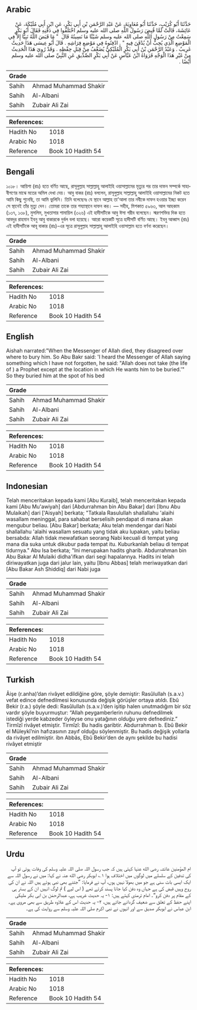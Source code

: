 ## Arabic


<div dir="rtl" lang="ar" style={{fontSize:'larger',backgroundColor:'#f8f9fa',padding:20}}>
حَدَّثَنَا أَبُو كُرَيْبٍ، حَدَّثَنَا أَبُو مُعَاوِيَةَ، عَنْ عَبْدِ الرَّحْمَنِ بْنِ أَبِي بَكْرٍ، عَنِ ابْنِ أَبِي مُلَيْكَةَ، عَنْ عَائِشَةَ، قَالَتْ لَمَّا قُبِضَ رَسُولُ اللَّهِ صلى الله عليه وسلم اخْتَلَفُوا فِي دَفْنِهِ فَقَالَ أَبُو بَكْرٍ سَمِعْتُ مِنْ رَسُولِ اللَّهِ صلى الله عليه وسلم شَيْئًا مَا نَسِيتُهُ قَالَ ‏ "‏ مَا قَبَضَ اللَّهُ نَبِيًّا إِلاَّ فِي الْمَوْضِعِ الَّذِي يُحِبُّ أَنْ يُدْفَنَ فِيهِ ‏"‏ ‏.‏ ادْفِنُوهُ فِي مَوْضِعِ فِرَاشِهِ ‏.‏ قَالَ أَبُو عِيسَى هَذَا حَدِيثٌ غَرِيبٌ ‏.‏ وَعَبْدُ الرَّحْمَنِ بْنُ أَبِي بَكْرٍ الْمُلَيْكِيُّ يُضَعَّفُ مِنْ قِبَلِ حِفْظِهِ ‏.‏ وَقَدْ رُوِيَ هَذَا الْحَدِيثُ مِنْ غَيْرِ هَذَا الْوَجْهِ فَرَوَاهُ ابْنُ عَبَّاسٍ عَنْ أَبِي بَكْرٍ الصِّدِّيقِ عَنِ النَّبِيِّ صلى الله عليه وسلم أَيْضًا ‏.‏
</div>
<div style={{backgroundColor:'#f8f9fa',padding:20, marginBottom: 10}}><table> <thead> <tr> <th>Grade</th> <th></th> </tr> </thead> <tbody> <tr><td>Sahih</td><td>Ahmad Muhammad Shakir</td></tr><tr><td>Sahih</td><td>Al-Albani</td></tr><tr><td>Sahih</td><td>Zubair Ali Zai</td></tr></tbody></table><table> <thead> <tr> <th>References:</th> <th></th> </tr> </thead> <tbody><tr><td>Hadith No</td><td>1018</td></tr><tr><td>Arabic No</td><td>1018</td></tr><tr><td>Reference</td><td>Book 10 Hadith 54</td></tr></tbody></table></div>

## Bengali


<div dir="ltr" lang="bn" style={{fontSize:'larger',backgroundColor:'#f8f9fa',padding:20}}>
১০১৮। আয়িশা (রাঃ) হতে বর্ণিত আছে, রাসূলুল্লাহ সাল্লাল্লাহু আলাইহি ওয়াসাল্লামের মৃত্যুর পর তার দাফন সম্পর্কে সাহাবীগণের মাঝে মতের অমিল দেখা দেয়। আবু বাকর (রাঃ) বললেন, রাসূলুল্লাহ সাল্লাল্লাহু আলাইহি ওয়াসাল্লামের নিকট হতে আমি কিছু শুনেছি, তা আমি ভুলিনি। তিনি বলেছেনঃ যে স্থানে আল্লাহ তা'আলা তার নবীকে দাফন হওয়ার ইচ্ছা করেন সে স্থানেই তাঁর মৃত্যু দেন। তোমরা তাকে তার শয্যাস্থানে দাফন কর। — সহীহ, মিশকাত ৫৯৬৩, আল আহকাম (১৩৭, ১৩৮), মুসলিম, মুখতাসার শামায়িল (৩২৬) এই হাদীসটিকে আবু ঈসা গরীব বলেছেন। স্মরণশক্তির দিক হতে আবদুর রাহমান ইবনু আবু বাকারকে দুর্বল বলা হয়েছে। আরো কয়েকটি সূত্রে হাদীসটি বর্ণিত আছে। ইবনু আব্বাস (রাঃ) এই হাদীসটিকে আবূ বাকার (রাঃ)-এর সূত্রে রাসূলুল্লাহ সাল্লাল্লাহু আলাইহি ওয়াসাল্লাম হতে বর্ণনা করেছেন।
</div>
<div style={{backgroundColor:'#f8f9fa',padding:20, marginBottom: 10}}><table> <thead> <tr> <th>Grade</th> <th></th> </tr> </thead> <tbody> <tr><td>Sahih</td><td>Ahmad Muhammad Shakir</td></tr><tr><td>Sahih</td><td>Al-Albani</td></tr><tr><td>Sahih</td><td>Zubair Ali Zai</td></tr></tbody></table><table> <thead> <tr> <th>References:</th> <th></th> </tr> </thead> <tbody><tr><td>Hadith No</td><td>1018</td></tr><tr><td>Arabic No</td><td>1018</td></tr><tr><td>Reference</td><td>Book 10 Hadith 54</td></tr></tbody></table></div>

## English


<div dir="ltr" lang="en" style={{fontSize:'larger',backgroundColor:'#f8f9fa',padding:20}}>
Aishah narrated:"When the Messenger of Allah died, they disagreed over where to bury him. So Abu Bakr said: 'I heard the Messenger of Allah saying something which I have not forgotten, he said: "Allah does not take (the life of ) a Prophet except at the location in which He wants him to be buried.'" So they buried him at the spot of his bed
</div>
<div style={{backgroundColor:'#f8f9fa',padding:20, marginBottom: 10}}><table> <thead> <tr> <th>Grade</th> <th></th> </tr> </thead> <tbody> <tr><td>Sahih</td><td>Ahmad Muhammad Shakir</td></tr><tr><td>Sahih</td><td>Al-Albani</td></tr><tr><td>Sahih</td><td>Zubair Ali Zai</td></tr></tbody></table><table> <thead> <tr> <th>References:</th> <th></th> </tr> </thead> <tbody><tr><td>Hadith No</td><td>1018</td></tr><tr><td>Arabic No</td><td>1018</td></tr><tr><td>Reference</td><td>Book 10 Hadith 54</td></tr></tbody></table></div>

## Indonesian


<div dir="ltr" lang="id" style={{fontSize:'larger',backgroundColor:'#f8f9fa',padding:20}}>
Telah menceritakan kepada kami [Abu Kuraib], telah menceritakan kepada kami [Abu Mu'awiyah] dari [Abdurrahman bin Abu Bakar] dari [Ibnu Abu Mulaikah] dari ['Aisyah] berkata; "Tatkala Rasulullah shallallahu 'alaihi wasallam meninggal, para sahabat berselisih pendapat di mana akan mengubur beliau. [Abu Bakar] berkata; Aku telah mendengar dari Nabi shallallahu 'alaihi wasallam sesuatu yang tidak aku lupakan, yaitu beliau bersabda: Allah tidak mewafatkan seorang Nabi kecuali di tempat yang mana dia suka untuk dikubur pada tempat itu. Kuburkanlah beliau di tempat tidurnya." Abu Isa berkata; "Ini merupakan hadits gharib. Abdurrahman bin Abu Bakar Al Mulaiki didha'ifkan dari segi hapalannya. Hadits ini telah diriwayatkan juga dari jalur lain, yaitu [Ibnu Abbas] telah meriwayatkan dari [Abu Bakar Ash Shiddiq] dari Nabi juga
</div>
<div style={{backgroundColor:'#f8f9fa',padding:20, marginBottom: 10}}><table> <thead> <tr> <th>Grade</th> <th></th> </tr> </thead> <tbody> <tr><td>Sahih</td><td>Ahmad Muhammad Shakir</td></tr><tr><td>Sahih</td><td>Al-Albani</td></tr><tr><td>Sahih</td><td>Zubair Ali Zai</td></tr></tbody></table><table> <thead> <tr> <th>References:</th> <th></th> </tr> </thead> <tbody><tr><td>Hadith No</td><td>1018</td></tr><tr><td>Arabic No</td><td>1018</td></tr><tr><td>Reference</td><td>Book 10 Hadith 54</td></tr></tbody></table></div>

## Turkish


<div dir="ltr" lang="tr" style={{fontSize:'larger',backgroundColor:'#f8f9fa',padding:20}}>
Âişe (r.anha)’dan rivâyet edildiğine göre, şöyle demiştir: Rasûlullah (s.a.v.) vefat edince defnedilmesi konusunda değişik görüşler ortaya atıldı. Ebû Bekir (r.a.) şöyle dedi: Rasûlullah (s.a.v.)’den işitip halen unutmadığım bir söz vardır şöyle buyurmuştur: “Allah peygamberlerin ruhunu defnedilmek istediği yerde kabzeder öyleyse onu yatağının olduğu yere defnediniz.” Tirmîzî rivâyet etmiştir. Tirmîzî: Bu hadis garibtir. Abdurrahman b. Ebû Bekir el Müleykî’nin hafızasının zayıf olduğu söylenmiştir. Bu hadis değişik yollarla da rivâyet edilmiştir. ibn Abbâs, Ebû Bekir’den de aynı şekilde bu hadisi rivâyet etmiştir
</div>
<div style={{backgroundColor:'#f8f9fa',padding:20, marginBottom: 10}}><table> <thead> <tr> <th>Grade</th> <th></th> </tr> </thead> <tbody> <tr><td>Sahih</td><td>Ahmad Muhammad Shakir</td></tr><tr><td>Sahih</td><td>Al-Albani</td></tr><tr><td>Sahih</td><td>Zubair Ali Zai</td></tr></tbody></table><table> <thead> <tr> <th>References:</th> <th></th> </tr> </thead> <tbody><tr><td>Hadith No</td><td>1018</td></tr><tr><td>Arabic No</td><td>1018</td></tr><tr><td>Reference</td><td>Book 10 Hadith 54</td></tr></tbody></table></div>

## Urdu


<div dir="rtl" lang="ur" style={{fontSize:'larger',backgroundColor:'#f8f9fa',padding:20}}>
ام المؤمنین عائشہ رضی الله عنہا کہتی ہیں کہ جب رسول اللہ صلی اللہ علیہ وسلم کی وفات ہوئی تو آپ کی تدفین کے سلسلے میں لوگوں میں اختلاف ہوا ۱؎ ابوبکر رضی الله عنہ نے کہا: میں نے رسول اللہ سے ایک ایسی بات سنی ہے جو میں بھولا نہیں ہوں، آپ نے فرمایا: ”جتنے بھی نبی ہوئے ہیں اللہ نے ان کی روح وہیں قبض کی ہے جہاں وہ دفن کیا جانا پسند کرتے تھے ( اس لیے ) تم لوگ انہیں ان کے بستر ہی کے مقام پر دفن کرو“۔ امام ترمذی کہتے ہیں: ۱- یہ حدیث غریب ہے، عبدالرحمٰن بن ابی بکر ملیکی اپنے حفظ کے تعلق سے ضعیف گردانے جاتے ہیں، ۲- یہ حدیث اس کے علاوہ طریق سے بھی مروی ہے۔ ابن عباس نے ابوبکر صدیق سے اور انہوں نے نبی اکرم صلی اللہ علیہ وسلم سے روایت کی ہے۔
</div>
<div style={{backgroundColor:'#f8f9fa',padding:20, marginBottom: 10}}><table> <thead> <tr> <th>Grade</th> <th></th> </tr> </thead> <tbody> <tr><td>Sahih</td><td>Ahmad Muhammad Shakir</td></tr><tr><td>Sahih</td><td>Al-Albani</td></tr><tr><td>Sahih</td><td>Zubair Ali Zai</td></tr></tbody></table><table> <thead> <tr> <th>References:</th> <th></th> </tr> </thead> <tbody><tr><td>Hadith No</td><td>1018</td></tr><tr><td>Arabic No</td><td>1018</td></tr><tr><td>Reference</td><td>Book 10 Hadith 54</td></tr></tbody></table></div>